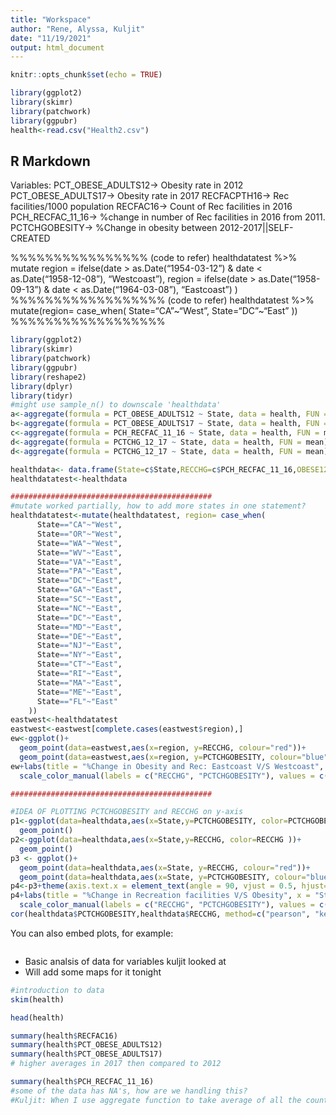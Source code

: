 ```yaml
---
title: "Workspace"
author: "Rene, Alyssa, Kuljit"
date: "11/19/2021"
output: html_document
---
```


```r
knitr::opts_chunk$set(echo = TRUE)

library(ggplot2)
library(skimr)
library(patchwork)
library(ggpubr)
health<-read.csv("Health2.csv")

```

## R Markdown
Variables:
PCT_OBESE_ADULTS12-> Obesity rate in 2012
PCT_OBESE_ADULTS17-> Obesity rate in 2017
RECFACPTH16-> Rec facilities/1000 population
RECFAC16-> Count of Rec facilities in 2016
PCH_RECFAC_11_16-> %change in number of Rec facilities in 2016 from 2011.
PCTCHGOBESITY-> %Change in obesity between 2012-2017||SELF-CREATED

%%%%%%%%%%%%%%%% (code to refer)
healthdatatest %>% 
    mutate
    region = ifelse(date > as.Date("1954-03-12") & date < as.Date("1958-12-08"), "Westcoast"),
    region = ifelse(date > as.Date("1958-09-13") & date < as.Date("1964-03-08"), "Eastcoast")
  )
%%%%%%%%%%%%%%%%%% (code to refer)
healthdatatest %>%
    mutate(region= case_when(
      State="CA"~"West",
      State="DC"~"East"
    ))
%%%%%%%%%%%%%%%%%%
```r
library(ggplot2)
library(skimr)
library(patchwork)
library(ggpubr)
library(reshape2)
library(dplyr)
library(tidyr)
#might use sample_n() to downscale 'healthdata'
a<-aggregate(formula = PCT_OBESE_ADULTS12 ~ State, data = health, FUN = mean)
b<-aggregate(formula = PCT_OBESE_ADULTS17 ~ State, data = health, FUN = mean)
c<-aggregate(formula = PCH_RECFAC_11_16 ~ State, data = health, FUN = mean)
d<-aggregate(formula = PCTCHG_12_17 ~ State, data = health, FUN = mean)
d<-aggregate(formula = PCTCHG_12_17 ~ State, data = health, FUN = mean)

healthdata<- data.frame(State=c$State,RECCHG=c$PCH_RECFAC_11_16,OBESE12=a$PCT_OBESE_ADULTS12, OBESE17=b$PCT_OBESE_ADULTS17,PCTCHGOBESITY=d$PCTCHG_12_17)
healthdatatest<-healthdata

#############################################
#mutate worked partially, how to add more states in one statement?
healthdatatest<-mutate(healthdatatest, region= case_when(
      State=="CA"~"West",
      State=="OR"~"West",
      State=="WA"~"West",
      State=="WV"~"East",
      State=="VA"~"East",
      State=="PA"~"East",
      State=="DC"~"East",
      State=="GA"~"East",
      State=="SC"~"East",
      State=="NC"~"East",
      State=="DC"~"East",
      State=="MD"~"East",
      State=="DE"~"East",
      State=="NJ"~"East",
      State=="NY"~"East",
      State=="CT"~"East",
      State=="RI"~"East",
      State=="MA"~"East",
      State=="ME"~"East",
      State=="FL"~"East"
    ))
eastwest<-healthdatatest
eastwest<-eastwest[complete.cases(eastwest$region),]
ew<-ggplot()+
  geom_point(data=eastwest,aes(x=region, y=RECCHG, colour="red"))+
  geom_point(data=eastwest,aes(x=region, y=PCTCHGOBESITY, colour="blue"))
ew+labs(title = "%Change in Obesity and Rec: Eastcoast V/S Westcoast", x = "Regions", y = "% Change", color = "Legend Title\n") +
  scale_color_manual(labels = c("RECCHG", "PCTCHGOBESITY"), values = c("black", "red"))

#############################################

#IDEA OF PLOTTING PCTCHGOBESITY and RECCHG on y-axis
p1<-ggplot(data=healthdata,aes(x=State,y=PCTCHGOBESITY, color=PCTCHGOBESITY ))+
  geom_point()
p2<-ggplot(data=healthdata,aes(x=State,y=RECCHG, color=RECCHG ))+
  geom_point()
p3 <- ggplot()+
  geom_point(data=healthdata,aes(x=State, y=RECCHG, colour="red"))+
  geom_point(data=healthdata,aes(x=State, y=PCTCHGOBESITY, colour="blue"))
p4<-p3+theme(axis.text.x = element_text(angle = 90, vjust = 0.5, hjust=1))
p4+labs(title = "%Change in Recreation facilities V/S Obesity", x = "States", y = "% Change", color = "Legend Title\n") +
  scale_color_manual(labels = c("RECCHG", "PCTCHGOBESITY"), values = c("red", "blue"))
cor(healthdata$PCTCHGOBESITY,healthdata$RECCHG, method=c("pearson", "kendall", "spearman"))


```


You can also embed plots, for example:

```r

```

- Basic analsis of data for variables kuljit looked at
- Will add some maps for it tonight


```r
#introduction to data
skim(health)

head(health)

summary(health$RECFAC16)
summary(health$PCT_OBESE_ADULTS12)
summary(health$PCT_OBESE_ADULTS17)
# higher averages in 2017 then compared to 2012

summary(health$PCH_RECFAC_11_16)
#some of the data has NA's, how are we handling this?
#Kuljit: When I use aggregate function to take average of all the county data for the state it takes care of NAs for me.


```

